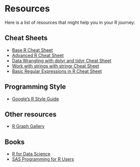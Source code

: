 # Resources

Here is a list of resources that might help you in your R journey:

## Cheat Sheets

* [Base R Cheat Sheet](http://github.com/rstudio/cheatsheets/raw/master/base-r.pdf)
* [Advanced R Cheat Sheet](https://www.rstudio.com/wp-content/uploads/2016/02/advancedR.pdf)
* [Data Wrangling with dplyr and tidyr Cheat Sheet](https://www.rstudio.com/wp-content/uploads/2015/02/data-wrangling-cheatsheet.pdf)
* [Work with strings with stringr Cheat Sheet](https://evoldyn.gitlab.io/evomics-2018/ref-sheets/R_strings.pdf)
* [Basic Regular Expressions in R Cheat Sheet](https://www.rstudio.com/wp-content/uploads/2016/09/RegExCheatsheet.pdf)

## Programming Style

* [Google's R Style Guide](https://google.github.io/styleguide/Rguide.html) 

## Other resources

* [R Graph Gallery](https://www.r-graph-gallery.com/) 

## Books

* [R for Data Science](https://r4ds.had.co.nz/)
* [SAS Programming for R Users](https://support.sas.com/content/dam/SAS/support/en/books/free-books/sas-programming-for-r-users.pdf)
